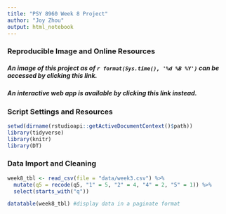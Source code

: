 ```yaml
---
title: "PSY 8960 Week 8 Project"
author: "Joy Zhou"
output: html_notebook
---
```


### Reproducible Image and Online Resources
##### An image of this project as of *`r format(Sys.time(), '%d %B %Y')`* can be accessed by clicking this link.
##### An interactive web app is available by clicking this link instead.

### Script Settings and Resources
```r
setwd(dirname(rstudioapi::getActiveDocumentContext()$path))
library(tidyverse)
library(knitr)
library(DT)
```

### Data Import and Cleaning
```r
week8_tbl <- read_csv(file = "data/week3.csv") %>%
  mutate(q5 = recode(q5, "1" = 5, "2" = 4, "4" = 2, "5" = 1)) %>%
  select(starts_with("q"))

datatable(week8_tbl) #display data in a paginate format


```



